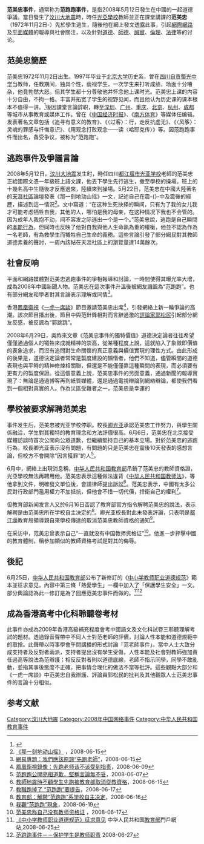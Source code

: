 '''范美忠事件'''，通常称为'''范跑跑事件'''，是指2008年5月12日發生在中國的一起道德爭議。當日發生了[[汶川大地震|汶川大地震]]時，時任[[光亞學校|光亞學校]]教師並正在課堂講課的'''范美忠'''（1972年11月2日-）先於學生逃生，隨後他在網上發文透露此事，引起[[網際網路|網際網路]]及[[平面媒體|平面媒體]]的報導與社會關注，以及針對[[道德|道德]]、[[師德|師德]]、[[誠實|誠實]]、[[倫理|倫理]]、[[法律|法律]]等的讨论。

== 范美忠簡歷 ==
范美忠1972年11月2日出生。1997年毕业于[[北京大学|北京大学]]历史系，曾在[[四川|四川]][[自贡|自贡]][[蜀光中学|蜀光中学]]当教师，任教期间，独具个性，藐视学生，一次学生来打听成绩，场面十分嘈杂，他竟勃然大怒。但其学生都十分尊敬他并怀念他上课时光。范美忠上课的内容十分自由，不拘一格。丰富并拓宽了学生的视野见闻，而且他认为历史课的课本根本不值得一讲。<ref>{{cite book|author=谢茜|title=一个学生眼中的范美忠}}</ref>後因課堂言論辞职，轉至[[深圳|深圳]]、[[广州|广州]]、[[重庆|重庆]]、[[北京|北京]]、[[杭州|杭州]]、[[成都|成都]]等城市从事教育或媒体工作。曾在《[[中国经济时报|中国经济时报]]》、《[[南方体育|南方体育]]》等媒体任编辑。发表著名文章包括《追寻有意义的教育》、《〈过客〉：行，走反抗虚无》、《〈风筝〉：灵魂的罪感与忏悔意识》、《用观念打败观念——读〈哈耶克传〉》等。因范跑跑事件而出名，备受争议，被称为“范跑跑”。

== 逃跑事件及爭議言論 ==
2008年5月12日，[[汶川大地震|汶川大地震]]发生时，時任四川[[都江堰市|都江堰市]][[光亚学校|光亚学校]]老師的范美忠正給國際文憑一年級班上語文課，他丟下學生先行逃生，撤至學校的操場。班上的十幾名高中生隨後才反應過來，陸續來到操場。5月22日，范美忠在中國大陸著名的[[天涯社區|天涯社區]]論壇發表《那一刻地动山摇》一文，記述自己在震-{}-中及震後的經歷，描述到這一情況<ref>[http://bbs.tianya.cn/post-books-106727-1.shtml 《那一刻地动山摇》] {{webarchive|url=https://web.archive.org/web/20140111103710/http://bbs.tianya.cn/post-books-106727-1.shtml |date=2014-01-11 }}，2008-06-15</ref>。文中寫道：“在这种生死抉择的瞬间，只有为了我的女儿我才可能考虑牺牲自我，其他的人，哪怕是我的母亲，在这种情况下我也不会管的。因为成年人我抱不动，间不容发之际逃出一个是一个。”范美忠說，逃跑是自己瞬間的[[本能行為|本能行為]]，但同時也反映了他對自我與他人生命孰為重的權衡，他並不認為作為一名老師，有為救學生而犧牲自己生命的義務。這些言論引發了部分網民對其教師道德素養的聲討，一周內該帖在天涯社區上的瀏覽量達14萬餘次。

== 社會反响 ==
平面和網路媒體對范美忠逃跑事件的爭相報導和討論，一時間使得其曝光率大增，成為2008年中國新聞人物。范美忠在這次事件升溫後被網友譏諷為“范跑跑”。也有部分網友和學者對其言論表示理解或同情<ref>[http://news.163.com/special/00012G9I/xianpaolaoshi.html 網易專題：我們應該原諒“先跑老師”]，2008-06-15</ref>。

香港[[鳳凰衛視|鳳凰衛視]]《[[一虎一席談|一虎一席談]]》節目邀請范美忠出席<ref>[http://v.youku.com/v_show/id_XMzA1OTg4OTI=.html 鳳凰衛視錄像：先跑老师该不该受到指责]，2008-06-09</ref>，引發網絡上新一輪爭論的高潮。該次節目播出後，節目中與范針鋒相對而言辭過激的[[評論家|評論家]][[郭松民|郭松民]]引起部分網友反感，被反諷為“郭跳跳”。

2008年6月29日，吳祚來文章《范美忠事件的獨特價值》道德決定論者往往希望僅僅通過個人的犧牲來成就精神的崇高，從某種程度上說，這就陷入了象徵即價值的表象追求，而沒有追問對生命關懷的真正意義與價值實現的理性方式。由此形成的後果是，道德決定論者常常是製度建設的懶惰者，他們不知道，儘管瞬間的道德表現也與平時的精神修煉相關聯，但還是不能僅僅靠這種瞬間的表現，而必須要有更有力的製度保證。從這個意義上說，范美忠事件的另面意義，通過新聞的報導實現了：無論是通過博客再到紙質媒體，還是通過電視辯論到網絡辯論，都使我們看到一個相對真實的人。作為災區受難者之一，范美忠是幸運的

== 學校被要求解聘范美忠 ==
事件发生后，范美忠被光亚学校停职。校長[[卿光亚|卿光亚]]承認范美忠工作努力，與學生關係融洽，学生對其獨特的教育理念和方法評價很高。6月6日，范美忠在北京接受媒體訪談時首次公開向公眾道歉，但繼續堅持自己的基本立場。對於范美忠的逃跑行為，校長卿光亚表示沒有問題，有問題的只是范美忠在震後10天發表的感想言論，但校方不會開除“因言獲罪”的人<ref>[http://www.zhgpl.com/doc/1006/6/5/7/100665746.html?coluid=7&kindid=0&docid=100665746 范跑跑公開亮相道歉，堅稱言論無不妥]，2008-06-07</ref>。

6月中，網絡上出現消息稱，[[中华人民共和国教育部|中华人民共和国教育部]]吊銷了范美忠的教師資格證，光亞學校無法再聘用他。范美忠表示這種做法違背《[[中华人民共和国教师法|中华人民共和国教师法]]》，等他拿到文件，明確發文單位後，會請律師提出訴訟<ref>[http://news.sina.com/s/2008-06-16/011315749621.shtml 教師地震時不顧學生先跑被教育部取消從教資格]，2008-06-15</ref>。范美忠表示，中國有太多公民對行政部門濫用權力不加抵抗，但他會不惜一切代價，捍衛自己的權利<ref>[http://udn.com/NEWS/WORLD/WOR1/4387700.shtml 教職跑掉了 “范跑跑”要提告]，2008-06-17</ref>。

但教育部新闻发言人又於6月16日否認了教育部官方指令解聘范美忠的說法，表示解聘是由范美忠所在学校自主决定的<ref>[http://news.sina.com.cn/c/2008-06-16/225515755820.shtml 教育部：解聘“范跑跑”系学校自主决定]，2008-06-16</ref>。卿光亚校長對此未發表評論，只表明是[[都江堰|都江堰]]教育局領導親自來學校傳達的取消范美忠教師資格的通知<ref>[http://www.nownews.com/2008/06/19/141-2291111.htm 我觀“范跑跑”現象]，2008-06-19</ref>。 

在采访中，范美忠曾表示自己“一直就没有中国教师资格证”<ref>[http://news.163.com/08/0617/00/4EJOQ8F200011229.html 范美忠称自己没有教师资格证] {{Wayback|url=http://news.163.com/08/0617/00/4EJOQ8F200011229.html |date=20080624162715 }}，2008-06-17</ref>。他進一步抨擊中國的教育體制，稱參加類似的教師資格考試是對其的侮辱。

== 後記 ==
6月25日，[[中华人民共和国教育部|中华人民共和国教育部]]公布了新修訂的《[[中小学教师职业道德规范|中小学教师职业道德规范]]》範本並征求意见。內容中第三條「熱愛學生」一欄中加入了「保護學生安全」一文。部分輿論認為此一修訂是為了回應范美忠事件而做的。<ref>[http://www.moe.gov.cn/edoas/website18/level3.jsp?tablename=217&infoid=1214364294849397 《中小学教师职业道德规范》征求意见]{{dead link|date=2018年4月 |bot=InternetArchiveBot |fix-attempted=yes }} 中华人民共和国[[中华人民共和国教育部|教育部]]門戶網站,2008-06-25</ref><ref>[http://hk.youtube.com/watch?v=9ZGQb8Ey2ZE 范跑跑事件－－保护学生是教师职责] 2008-06-27</ref>

==成為香港高考中化科聆聽卷考材==
此事件亦成為2009年香港高級補充程度會考中國語文及文化科試卷三聆聽理解考試的題材。透過錄音聲帶中不同人士對范老師的評價，討論人性本能和道德規範中的取捨。此聲帶以時事學會午間講播的形式討論「范老師事件」。當中人士大致分成支持者及反對者兩派，支持者提出沒有學生受傷，人性本能及社會對教師強加責任過高等說法為范辯護；相反反對者則以道德底線，老師不指示同學，同學不敢亂動，並指其事後態度不正確，把事情合理化的做法不當等批評。這些觀點大部分和《一虎一席談》中范美忠自我辯護、評論員郭松民的批判及其他觀眾人士范美忠事件的言論十分相似。

==参考文献==
{{Reflist|2}}

{{汶川大地震}}

[[Category:汶川大地震|Category:汶川大地震]]
[[Category:2008年中国网络事件|Category:2008年中国网络事件]]
[[Category:中华人民共和国教育事件|Category:中华人民共和国教育事件]]